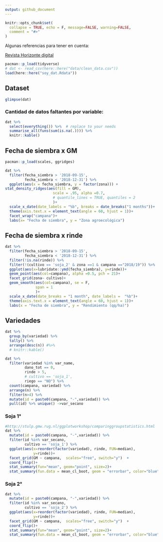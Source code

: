 ```yaml
---
output: github_document
---
```


<!-- README.md is generated from README.Rmd. Please edit that file -->

```r
knitr::opts_chunk$set(
  collapse = TRUE, echo = F, message=FALSE, warning=FALSE, 
  comment = "#>"
)
```

Algunas referencias para tener en cuenta: 

[Revista Horizonte digital](https://issuu.com/horizonteadigital/docs/ha_130)

```r
pacman::p_load(tidyverse) 
# dat <- read_csv(here::here("data/clean_data.csv"))
load(here::here("soy_dat.Rdata"))

```

## Dataset 

```r
glimpse(dat)

```

### Cantidad de datos faltantes por variable:

```r
dat %>%
  select(everything()) %>%  # replace to your needs
  summarise_all(funs(sum(is.na(.)))) %>% 
  knitr::kable()
```

## Fecha de siembra x GM

```r
pacman::p_load(scales, ggridges)

dat %>% 
  filter(fecha_siembra > '2018-09-15', 
         fecha_siembra < '2018-12-31') %>%
  ggplot(aes(x = fecha_siembra, y = factor(zona))) +
stat_density_ridges(aes(fill = GM), 
                      scale = .95, alpha =0.7, 
                      # quantile_lines = TRUE, quantiles = 2
                      )+
  scale_x_date(date_labels = "%b", breaks = date_breaks("1 months"))+
  theme(axis.text.x = element_text(angle = 60, hjust = 1))+ 
  facet_wrap("campana")+
  labs(x= "Fecha de siembra", y = "Zona agroecológica")
```

## Fecha de siembra x rinde


```r
dat %>% 
  filter(fecha_siembra > '2018-09-15', 
         fecha_siembra < '2018-12-31') %>%
  filter(!is.na(rinde)) %>% 
  filter(!(cultivo == 'soja_2' & zona ==1 & campana =="2018/19")) %>%
  ggplot(aes(x=lubridate::ymd(fecha_siembra), y=rinde))+
  geom_point(aes(col=campana), alpha =0.5, pch = 21)+
  facet_grid(zona~ cultivo)+
  geom_smooth(aes(col=campana), se = F, 
              span = 1 
              )+
  scale_x_date(date_breaks = "1 month", date_labels =  "%b")+
  theme(axis.text.x = element_text(angle = 60, hjust = 1))+
  labs(x = "Fecha de siembra", y = "Rendimiento (qq/ha)")
```

## Variedades

```r
dat %>% 
  group_by(variedad) %>%
  tally() %>% 
  arrange(desc(n)) #%>% 
  # knitr::kable()
```

```r
dat %>%  
  filter(variedad %in% var_name, 
         dano_tot == 0, 
         rinde > 5, 
         # cultivo == 'soja_1', 
         riego == "NO") %>% 
  count(campana, variedad) %>% 
  arrange(n) %>% 
  filter(n>4) %>% 
  mutate(id = paste0(campana, "-",variedad)) %>% 
  pull(id) %>% unique() ->var_secano
```

### Soja 1° 

```r
#http://stulp.gmw.rug.nl/ggplotworkshop/comparinggroupstatistics.html 
dat %>%  
  mutate(id = paste0(campana, "-",variedad)) %>% 
  filter(id %in% var_secano, 
         cultivo == 'soja_1') %>%
  ggplot(aes(x=reorder(factor(variedad), rinde, FUN=median),
             y=rinde))+
  facet_grid(GM ~ campana,  scales="free", switch="y")  +
  coord_flip()+
  stat_summary(fun="mean", geom="point", size=2)+
  stat_summary(fun.data = mean_cl_boot, geom = "errorbar", color="blue", width=0.2)
```

### Soja 2°

```r
dat %>%  
  mutate(id = paste0(campana, "-",variedad)) %>% 
  filter(id %in% var_secano, 
         cultivo == 'soja_2') %>%
  ggplot(aes(x=reorder(factor(variedad), rinde, FUN=median),
             y=rinde))+
  facet_grid(GM ~ campana,  scales="free", switch="y")  +
  coord_flip()+
  stat_summary(fun="mean", geom="point", size=2)+
  stat_summary(fun.data = mean_cl_boot, geom = "errorbar", color="blue", width=0.2)
```
